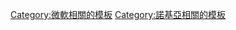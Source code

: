 <noinclude></noinclude>
{{noteTA
|G1=IT
}}
{{navbox
| name        = Microsoft Lumia
| title           = [[File:M box.svg|15px]] [[微軟Lumia|<span style="color: white">微軟Lumia</span>]]
| bodyclass  = hlist
| titlestyle    = background:#0078d7;color:white;
| groupstyle = background:white;
| abovestyle = background:#eeeeee;
| belowstyle = background:#eeeeee;

 | above =
* [[微軟Lumia#Lumia設備參數和比較|Lumia裝置對比]]

| group1 = [[Windows Phone 7]]（1代）
| list1  =
* [[諾基亞Lumia 505|Lumia 505]]{{sup|1}}
* [[諾基亞Lumia 510|Lumia 510]]{{sup|1}}
* [[諾基亞Lumia 610|Lumia 610]]{{sup|1}}
* [[諾基亞Lumia 710|Lumia 710]]{{sup|1}}
* [[諾基亞Lumia 800|Lumia 800]]{{sup|1}}
* [[諾基亞Lumia 900|Lumia 900]]{{sup|1}}

| group2 = [[Windows Phone 8]]（2代）
| list2  =
* [[諾基亞Lumia 520|Lumia 520]]{{sup|1}}
* [[諾基亞Lumia 525|Lumia 525]]{{sup|1}}
* [[諾基亞Lumia 620|Lumia 620]]{{sup|1}}
* [[諾基亞Lumia 625|Lumia 625]]{{sup|1}}
* [[諾基亞Lumia 720|Lumia 720]]{{sup|1}}
* [[諾基亞Lumia 810|Lumia 810]]{{sup|1}}
* [[諾基亞Lumia 820|Lumia 820]]{{sup|1}}
* [[諾基亞Lumia 822|Lumia 822]]{{sup|1}}
* [[諾基亞Lumia 920|Lumia 920]]{{sup|1}}
* [[諾基亞Lumia 925|Lumia 925]]{{sup|1}}
* [[諾基亞Lumia 928|Lumia 928]]{{sup|1}}
* [[諾基亞Lumia 1020|Lumia 1020]]{{sup|1}}
* [[諾基亞Lumia 1320|Lumia 1320]]{{sup|1}}
* [[諾基亞Lumia 1520|Lumia 1520]]{{sup|1}}
* [[諾基亞Lumia Icon|Lumia Icon]]（Lumia 929）{{sup|1}}

| group3 = [[Windows Phone 8.1]]Update 1（3代）
| list3  = 
* [[微軟Lumia 430|Lumia 430]]
* [[微軟Lumia 435|Lumia 435]]
* [[諾基亞Lumia 530|Lumia 530]]{{sup|2}} 
* [[微軟Lumia 532|Lumia 532]]
* [[微軟Lumia 535|Lumia 535]]
* [[諾基亞Lumia 630|Lumia 630]]{{sup|2}} 
* [[諾基亞Lumia 635|Lumia 635]]
* [[諾基亞Lumia 638|Lumia 638]]{{sup|2}} 
* [[諾基亞Lumia 730|Lumia 730]]{{sup|2}}
* [[諾基亞Lumia 735|Lumia 735]]{{sup|2}}
* [[诺基亚Lumia 830|Lumia 830]]{{sup|2}}
* [[諾基亞Lumia 930|Lumia 930]]{{sup|2}}

| group4 = [[Windows RT]]
| list4  =
* [[諾基亞Lumia 2520|Lumia 2520]]{{sup|1}}

| group5 = [[Windows Phone 8.1]]Update 2（4代）
| list5  = 
* [[微软Lumia 540|Lumia 540]]
* [[微軟Lumia 640|Lumia 640]]
* [[微軟Lumia 640|Lumia 640 XL]]


| group6 = [[Windows 10行動版|Windows 10-{zh-cn:移动版; zh-tw:行動版; zh-hk:流動版}-]]（5代）
| list6  =
* [[微軟Lumia 550|Lumia 550]]
* [[微軟Lumia 650|Lumia 650]]
* [[微軟Lumia 950|Lumia 950]]
* [[微軟Lumia 950 XL|Lumia 950 XL]]

| group7 = [[微軟配件|配件]]
| list7  = 
* [[微軟顯示擴充功能塢|顯示擴充功能塢]]

| below = 
* {{small|{{sup|1}}''諾基亞自行開發其品牌裝置''}}
* {{small|{{sup|2}}''在諾基亞品牌許可協議過渡期間，是由[[微軟移動]]開發的諾基亞品牌裝置''}}
* [[Lumia影像應用程式]]
* [[微軟配件]]
* [[諾基亞產品列表]]
* {{tsl|en|PureView}}
}}<noinclude>

{{collapsible option}}
{{documentation|Template:Microsoft/doc}}

[[Category:微軟相關的模板]]
[[Category:諾基亞相關的模板]]
</noinclude>